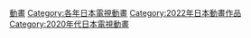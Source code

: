 {{tvayr|202|2}}
{{catmore|日本動畫列表 (2022年)}}

[[Category:2022年日本電視節目|動畫]]
[[Category:各年日本電視動畫|Category:各年日本電視動畫]]
[[Category:2022年日本動畫作品|Category:2022年日本動畫作品]]
[[Category:2020年代日本電視動畫|Category:2020年代日本電視動畫]]